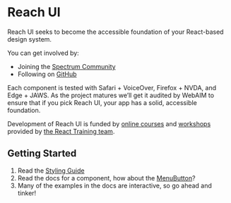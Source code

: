 # Reach UI

Reach UI seeks to become the accessible foundation of your React-based design system.

You can get involved by:

- Joining the [Spectrum Community](https://spectrum.chat/reach)
- Following on [GitHub](https://github.com/reach/reach-ui)

Each component is tested with Safari + VoiceOver, Firefox + NVDA, and Edge + JAWS. As the project matures we’ll get it audited by WebAIM to ensure that if you pick Reach UI, your app has a solid, accessible foundation.

Development of Reach UI is funded by [online courses](https://reach.tech/courses) and [workshops](https://reacttraining.com/workshops/) provided by [the React Training team](https://reacttraining.com/training/).

## Getting Started

1. Read the [Styling Guide](/styling)
2. Read the docs for a component, how about the [MenuButton](/menu-button)?
3. Many of the examples in the docs are interactive, so go ahead and tinker!
